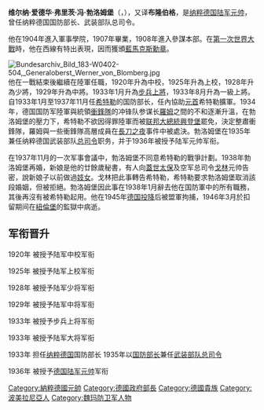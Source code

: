 {{Request translation|en}}{{refimprove|time=2018-10-22}}
{{Infobox Military Person
|name=维尔纳·冯·勃洛姆堡
|birth_date=1878年9月2日
|birth_name =Werner Eduard Fritz von Blomberg
|death_date={{death date and age|1946|3|14|1878|9|2}}
|placeofbirth=[[德意志帝國|德意志帝國]][[普魯士|普魯士]][[波美拉尼亞省_(普魯士)|波美拉尼亞省]][[什切青舊城|什切青舊城]]
|placeofdeath=[[西德|西德]][[紐倫堡|紐倫堡]]
|image= [[File:VonBlomberg.jpg|center]]
|caption=1937年的德國元帥維爾納·馮·勃洛姆堡
|nickname= 橡皮獅（Gummilöwe）
|allegiance={{flagicon|German Empire}} [[德意志帝國|德意志帝國]]（至1918年）<br />{{flagicon|Germany}} [[威瑪共和|威瑪共和]]（至1933年）<br />{{flagicon|Nazi Germany}} [[納粹德國|納粹德國]]
|serviceyears= 1897-1938
|rank=[[德国陆军元帅列表|陆军元帥]]
|commands=德国国防军
|unit=纳粹德国国防部
|battles=[[第一次世界大戰|第一次世界大戰]]<br />[[第二次世界大戰|第二次世界大戰]]
|awards=[[藍馬克斯勳章|藍馬克斯勳章]]<br />[[鐵十字勳章|鐵十字勳章]]
|laterwork=}}

'''维尔纳·爱德华·弗里茨·冯·勃洛姆堡'''（{{Lang-de|Werner Eduard Fritz von Blomberg}}，{{bd|1878年|9月2日|1946年|3月14日|catIdx=B}}），又译'''布隆伯格'''，是[[纳粹德国|纳粹德国]][[德国陆军元帅列表|陆军元帅]]，曾任纳粹德国国防部长、武装部队总司令。

他在1904年進入軍事學院，1907年畢業，1908年進入參謀本部。在[[第一次世界大戰|第一次世界大戰]]時，他在西線有特出表現，因而獲頒[[藍馬克斯勳章|藍馬克斯勳章]]。

[[File:Bundesarchiv_Bild_183-W0402-504,_Generaloberst_Werner_von_Blomberg.jpg|thumb]]
他在一戰結束後繼續在陸軍任職，1920年升為中校，1925年升為上校，1928年升為少將，1929年升為中將。1933年1月升為[[步兵上將|步兵上將]]，1933年8月升為一級上將。自1933年1月至1937年11月任[[希特勒|希特勒]]的国防部长，任內協助[[元首_(納粹德國)|元首]]希特勒擴軍。1934年，德国国防军陸軍與統領[[衝鋒隊|衝鋒隊]]的冲锋队参谋长[[恩斯特·罗姆|羅姆]]之間的不和逐漸升溫，在勃洛姆堡的壓力下，希特勒不欲因得罪陸軍而被[[联邦大總統|联邦大總統]][[興登堡|興登堡]]罷免，決定整肅衝鋒隊，羅姆與一些衝鋒隊高層成員在[[長刀之夜|長刀之夜]]事件中被處決。勃洛姆堡在1935年兼任纳粹德国武装部队[[总司令|总司令]]职务，并于1936年被授予陆军元帅军衔。

在1937年11月的一次军事會議中，勃洛姆堡不同意希特勒的戰爭計劃。1938年勃洛姆堡再婚，新娘是他的廿餘歲秘書，有人向[[蓋世太保|蓋世太保]]及空军总司令[[赫尔曼·戈林|戈林]]元帅告密，說新娘子以前做過[[妓女|妓女]]。戈林把此事轉告希特勒，希特勒要求勃洛姆堡取消該段婚姻，但被拒絕。勃洛姆堡因此事在1938年1月辭去他在国防軍中的所有職務，其後再沒有被希特勒起用。他在1945年[[德国投降|德国投降]]后被盟軍拘捕，1946年3月於扣留期间在[[紐倫堡|紐倫堡]]的監獄中病逝。

==军衔晋升==
1920年 被授予陆军中校军衔

1925年 被授予陆军上校军衔

1928年 被授予陆军少将军衔

1929年 被授予陆军中将军衔

1933年 被授予步兵上将军衔

1933年 被授予陆军大将军衔

1933年 担任[[纳粹德国|纳粹德国]]国防部长 1935年以[[国防部长|国防部长]]兼任[[武装部队|武装部队]][[总司令|总司令]]

1936年 被授予[[德国陆军元帅|德国陆军元帅]]军衔

{{希特勒內閣}}

{{德国二战元帅}}
{{威瑪共和國國家防衛軍大將}}
{{Authority control}}
{{DEFAULTSORT:Blomberg, Werner}}

[[Category:納粹德國元帥|Category:納粹德國元帥]]
[[Category:德國政府部長|Category:德國政府部長]]
[[Category:德國貴族|Category:德國貴族]]
[[Category:波美拉尼亞人|Category:波美拉尼亞人]]
[[Category:魏玛防卫军人物|Category:魏玛防卫军人物]]